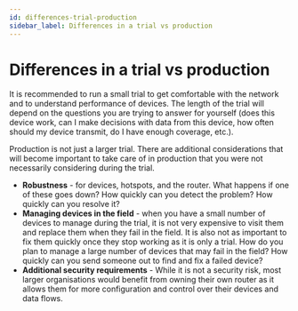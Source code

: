 ```yaml
---
id: differences-trial-production
sidebar_label: Differences in a trial vs production
---
```



# Differences in a trial vs production


It is recommended to run a small trial to get comfortable with the network and to understand performance of devices. The length of the trial will depend on the questions you are trying to answer for yourself (does this device work, can I make decisions with data from this device, how often should my device transmit, do I have enough coverage, etc.).

Production is not just a larger trial. There are additional considerations that will become important to take care of in production that you were not necessarily considering during the trial.

* **Robustness** - for devices, hotspots, and the router. What happens if one of these goes down? How quickly can you detect the problem? How quickly can you resolve it?
* **Managing devices in the field** - when you have a small number of devices to manage during the trial, it is not very expensive to visit them and replace them when they fail in the field. It is also not as important to fix them quickly once they stop working as it is only a trial. How do you plan to manage a large number of devices that may fail in the field? How quickly can you send someone out to find and fix a failed device?
* **Additional security requirements** - While it is not a security risk, most larger organisations would benefit from owning their own router as it allows them for more configuration and control over their devices and data flows.
